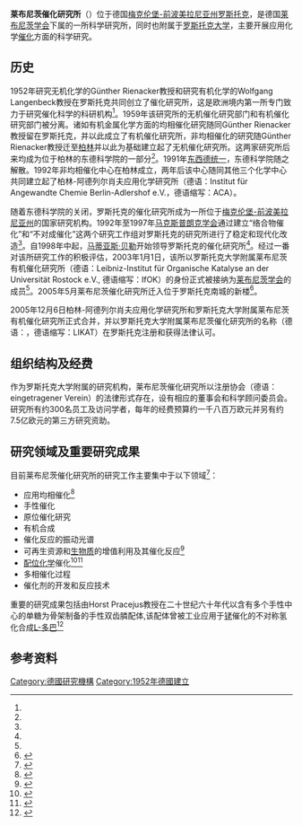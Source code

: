 {{infobox Organization
|name             = 莱布尼茨催化研究所
|original_name    = Leibniz-Institut für Katalyse
|image            = LIKAT Rostock.jpg
|image_border     =
|size             = 250px
|border             =
|caption          =
|map              =
|msize            =
|mcaption         =
|abbreviation     = IfOK (1952-1992), LIKAT (2006- )
|motto            =
|formation        = 1952<ref name = "editoral"/>
|founder          =  Günther Rienäcker<ref name = "editoral"/> <br> Wolfgang Langenbeck <ref name = "editoral">{{cite journal|title = Virtual Issue on Catalysis Research at the Leibniz Institute for Catalysis (LIKAT)|journal=ACS Catal. |author = [[马蒂亚斯·贝勒_(化学家)|Matthias Beller]]|year = 2015|volume=4|issue=12|page=4560|doi=10.1021/cs501757g|url= http://pubs.acs.org/doi/abs/10.1021/cs501757g|language=en}}</ref>
|extinction       = 
|type             = 研究机构
|status           =
|purpose          =
|headquarter      =
|location         = 德国[[梅克伦堡-前波美拉尼亚州|梅克伦堡-前波美拉尼亚州]][[罗斯托克|罗斯托克]]
|region_served    =
|membership       =
|language         = 德语
|leader_title     =
|leader_name      = [[马蒂亚斯·贝勒_(化学家)|Matthias Beller]]
|main_organ       =
|parent_organization =  [[莱布尼茨学会|莱布尼茨学会]]
|affiliations     =
|num_staff        =
|num_volunteers   =
|budget           =
|website          = [http://www.catalysis.de www.catalysis.de]
|remarks          =
}}

'''莱布尼茨催化研究所'''（{{lang-de|'''Leibniz-Institut für Katalyse'''}}）位于德国[[梅克伦堡-前波美拉尼亚州|梅克伦堡-前波美拉尼亚州]][[罗斯托克|罗斯托克]]，是德国[[莱布尼茨学会|莱布尼茨学会]]下属的一所科学研究所，同时也附属于[[罗斯托克大学|罗斯托克大学]]，主要开展应用化学[[催化剂|催化]]方面的科学研究。

==历史==
1952年研究无机化学的Günther Rienacker教授和研究有机化学的Wolfgang Langenbeck教授在罗斯托克共同创立了催化研究所，这是欧洲境内第一所专门致力于研究催化科学的科研机构<ref name = "editoral"/>。1959年该研究所的无机催化研究部门和有机催化研究部门被分离。诸如有机金属化学方面的均相催化研究随同Günther Rienacker教授留在罗斯托克，并以此成立了有机催化研究所，非均相催化的研究随Günther Rienacker教授迁至[[柏林|柏林]]并以此为基础建立起了无机催化研究所。这两家研究所后来均成为位于柏林的东德科学院的一部分<ref name = "editoral"/>。1991年[[两德统一|东西德统一]]，东德科学院随之解散。1992年非均相催化中心在柏林成立，两年后该中心随同其他三个化学中心共同建立起了柏林-阿德列尔肖夫应用化学研究所（德语：Institut für Angewandte Chemie Berlin-Adlershof e.V.，德语缩写：ACA）。

随着东德科学院的关闭，罗斯托克的催化研究所成为一所位于[[梅克伦堡-前波美拉尼亚州|梅克伦堡-前波美拉尼亚州]]的国家研究机构。1992年至1997年[[马克斯普朗克学会|马克斯普朗克学会]]通过建立“络合物催化”和“不对成催化”这两个研究工作组对罗斯托克的研究所进行了稳定和现代化改造<ref name = "editoral"/>。自1998年中起，[[马蒂亚斯·贝勒_(化学家)|马蒂亚斯·贝勒]]开始领导罗斯托克的催化研究所<ref name = "editoral"/>。经过一番对该所研究工作的积极评估，2003年1月1日，该所以罗斯托克大学附属莱布尼茨有机催化研究所（德语：Leibniz-Institut für Organische Katalyse an der Universität Rostock e.V., 德语缩写：IfOK）的身份正式被接纳为[[莱布尼茨学会|莱布尼茨学会]]的成员<ref name = "editoral"/>。2005年5月莱布尼茨催化研究所迁入位于罗斯托克南城的新楼<ref name="Neues Zentrum">{{cite journal|author=Martin Penno, Alexander Zapf, Uwe Rosenthal|title=Neues Zentrum für Angewandte Katalyseforschung: Institute aus Berlin und Rostock fusionieren zum Leibniz-Institut für Katalyse e. V. an der Universität Rostock|journal=Chemie Ingenieur Technik|year=2006|volume=78|issue=7|page=817-824|url=http://onlinelibrary.wiley.com/doi/10.1002/cite.200600042/abstract|doi=10.1002/cite.200600042|language=de|access-date=2015-11-26|archive-date=2016-03-16|archive-url=https://web.archive.org/web/20160316092222/http://onlinelibrary.wiley.com/doi/10.1002/cite.200600042/abstract|dead-url=no}}</ref>。

2005年12月6日柏林-阿德列尔肖夫应用化学研究所和罗斯托克大学附属莱布尼茨有机催化研究所正式合并，并以罗斯托克大学附属莱布尼茨催化研究所的名称（德语：{{lang|de|Leibniz-Institut für Katalyse e.V. an der Universität Rostock}}，德语缩写：LIKAT）在罗斯托克注册和获得法律认可。

==组织结构及经费==
作为罗斯托克大学附属的研究机构，莱布尼茨催化研究所以注册协会（德语：eingetragener Verein）的法律形式存在，设有相应的董事会和科学顾问委员会。研究所有约300名员工及访问学者，每年的经费预算约一千八百万欧元并另有约7.5亿欧元的第三方研究资助。

==研究领域及重要研究成果==
目前莱布尼茨催化研究所的研究工作主要集中于以下领域<ref>{{cite web|url=http://www.catalysis.de/Bereichsleiter.119.0.html?&L=1%3Fpagewanted%3Dall|title=LIKAT Bereichsleiter|language=de|access-date=2015-11-27|archive-date=2015-12-08|archive-url=https://web.archive.org/web/20151208075508/http://www.catalysis.de/Bereichsleiter.119.0.html?&L=1%3Fpagewanted%3Dall|dead-url=no}}</ref>：
* 应用均相催化<ref>{{cite journal|title=Hydroformylation in the Realm of Scents|author=Elena V. Gusevskaya, Jhonny Jiménez-Pinto, Armin Börner|year=2014|volume=6|issue=2|page=382-411|doi=10.1002/cctc.201300474|url=http://onlinelibrary.wiley.com/wol1/doi/10.1002/cctc.201300474/abstract|language=en|journal=ChemCatChem
}}</ref>
* 手性催化
* 原位催化研究
* 有机合成
* 催化反应的振动光谱
* 可再生资源和[[生物质|生物质]]的增值利用及其催化反应<ref>{{cite journal|author=Peter J. Deuss, Katalin Barta, Johannes G. de Vries|title=Homogeneous catalysis for the conversion of biomass and biomass-derived platform chemicals|journal=Cat. Sci. Technol|year=2014|volume=4|page=1174-1196|url=http://pubs.rsc.org/en/content/articlelanding/2014/cy/c3cy01058a|language=en|doi=10.1039/C3CY01058A|access-date=2015-11-28|archive-date=2020-10-25|archive-url=https://web.archive.org/web/20201025113157/https://pubs.rsc.org/en/content/articlelanding/2014/CY/C3CY01058A|dead-url=no}}</ref>
* [[配合物|配位化学]]催化<ref>{{cite journal|author=B. Heller, M. Hapke|journal=Chem. Soc. Rev.|year=2007|volume=36|page=1025-1196|title=The fascinating Construction of Pyridine Ring Systems by Transition Metal-Catalysed [2+2+2] Cycloaddition Reactions|url=http://pubs.rsc.org/en/Content/ArticleLanding/2007/CS/b607877j|doi=10.1039/B607877J|language=en|access-date=2015-11-30|archive-date=2021-05-06|archive-url=https://web.archive.org/web/20210506053915/https://pubs.rsc.org/en/content/articlelanding/2007/CS/b607877j|dead-url=no}}</ref><ref>{{cite journal|author=U. Rosenthal, V. V. Burlakov, M. A. Bach, T. Beweries|title=Five-membered metallacycles of titanium and zirconium–attractive compounds for organometallic chemistry and catalysis|journal=Chem. Soc. Rev.|year=2007|volume=36|page=719|doi=10.1039/B605734A|language=en|url=http://pubs.rsc.org/en/content/articlelanding/cs/2007/b605734a|access-date=2015-11-28|archive-date=2017-09-04|archive-url=https://web.archive.org/web/20170904125509/http://pubs.rsc.org/en/Content/ArticleLanding/CS/2007/B605734A|dead-url=no}}</ref>
* 多相催化过程
* 催化剂的开发和反应技术

重要的研究成果包括由Horst Pracejus教授在二十世纪六十年代以含有多个手性中心的单糖为骨架制备的手性双齿膦配体,该配体曾被工业应用于[[铑|铑]]催化的不对称氢化合成[[L-多巴|L-多巴]]<ref>{{cite book|author = Rüdiger Selke|editor= Hans Ulrich Blaser, Elke Schmidt|title = Asymmetric Catalysis on Industrial Scale: Challenges, Approaches and Solutions|url = https://archive.org/details/asymmetriccataly00hubl|pages=[https://archive.org/details/asymmetriccataly00hubl/page/n61 39]-52|chapter=2|publisher =[[约翰威立|John Wiley & Sons.]]|year = 2004|isbn =3-527-30631-5|language=en}}</ref>

==参考资料==
{{reflist}}

{{Authority control}}

[[Category:德國研究機構|Category:德國研究機構]]
[[Category:1952年德國建立|Category:1952年德國建立]]